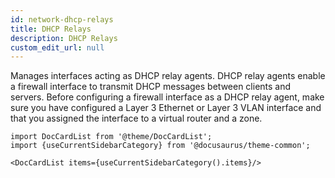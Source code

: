 ```yaml
---
id: network-dhcp-relays
title: DHCP Relays
description: DHCP Relays
custom_edit_url: null
---
```




Manages interfaces acting as DHCP relay agents. DHCP relay agents enable a firewall interface to transmit
DHCP messages between clients and servers. Before configuring a firewall interface as a DHCP relay agent,
make sure you have configured a Layer 3 Ethernet or Layer 3 VLAN interface and that you assigned the
interface to a virtual router and a zone.




```mdx-code-block
import DocCardList from '@theme/DocCardList';
import {useCurrentSidebarCategory} from '@docusaurus/theme-common';

<DocCardList items={useCurrentSidebarCategory().items}/>
```
      